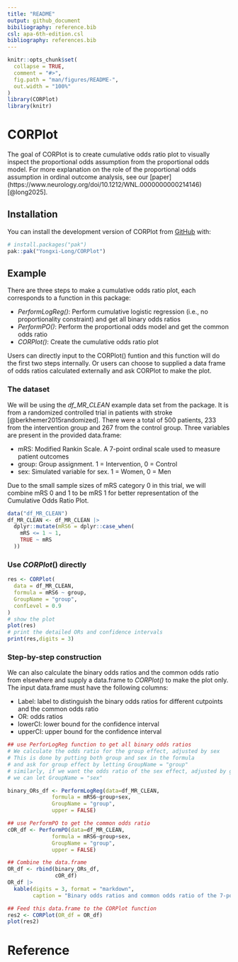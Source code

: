 ```yaml
---
title: "README"
output: github_document
bibiliography: reference.bib
csl: apa-6th-edition.csl
bibliography: references.bib
---
```


<!-- README.md is generated from README.Rmd. Please edit that file -->

```r
knitr::opts_chunk$set(
  collapse = TRUE,
  comment = "#>",
  fig.path = "man/figures/README-",
  out.width = "100%"
)
library(CORPlot)
library(knitr)
```

# CORPlot

<!-- badges: start -->

<!-- badges: end -->

The goal of CORPlot is to create cumulative odds ratio plot to visually inspect the proportional odds assumption from the proportional odds model. For more explanation on the role of the proportional odds assumption in ordinal outcome analysis, see our [paper] (https://www.neurology.org/doi/10.1212/WNL.0000000000214146)[@long2025].

## Installation

You can install the development version of CORPlot from [GitHub](https://github.com/) with:

``` r
# install.packages("pak")
pak::pak("Yongxi-Long/CORPlot")
```

## Example

There are three steps to make a cumulative odds ratio plot, each corresponds to a function in this package:

-   *PerformLogReg()*: Perform cumulative logistic regression (i.e., no proportionality constraint) and get all binary odds ratios
-   *PerformPO()*: Perform the proportional odds model and get the common odds ratio
-   *CORPlot()*: Create the cumulative odds ratio plot

Users can directly input to the CORPlot() funtion and this function will do the first two steps internally. Or users can choose to supplied a data frame of odds ratios calculated externally and ask CORPlot to make the plot.

### The dataset

We will be using the *df_MR_CLEAN* example data set from the package. It is from a randomized controlled trial in patients with stroke [@berkhemer2015randomized]. There were a total of 500 patients, 233 from the intervention group and 267 from the control group. Three variables are present in the provided data.frame:

-   mRS: Modified Rankin Scale. A 7-point ordinal scale used to measure patient outcomes
-   group: Group assignment. 1 = Intervention, 0 = Control
-   sex: Simulated variable for sex. 1 = Women, 0 = Men

Due to the small sample sizes of mRS category 0 in this trial, we will combine mRS 0 and 1 to be mRS 1 for better representation of the Cumulative Odds Ratio Plot.

```r
data("df_MR_CLEAN")
df_MR_CLEAN <- df_MR_CLEAN |>
  dplyr::mutate(mRS6 = dplyr::case_when(
    mRS <= 1 ~ 1,
    TRUE ~ mRS
  ))
```

### Use *CORPlot*() directly

```r
res <- CORPlot(
  data = df_MR_CLEAN,
  formula = mRS6 ~ group,
  GroupName = "group",
  confLevel = 0.9
)
# show the plot
plot(res)
# print the detailed ORs and confidence intervals
print(res,digits = 3)

```

### Step-by-step construction

We can also calculate the binary odds ratios and the common odds ratio from elsewhere and supply a data.frame to *CORPlot()* to make the plot only. The input data.frame must have the following columns:

-   Label: label to distinguish the binary odds ratios for different cutpoints and the common odds ratio
-   OR: odds ratios
-   lowerCI: lower bound for the confidence interval
-   upperCI: upper bound for the confidence interval

```r
## use PerforLogReg function to get all binary odds ratios
# We calculate the odds ratio for the group effect, adjusted by sex
# This is done by putting both group and sex in the formula
# and ask for group effect by letting GroupName = "group"
# similarly, if we want the odds ratio of the sex effect, adjusted by group
# we can let GroupName = "sex"

binary_ORs_df <- PerformLogReg(data=df_MR_CLEAN,
              formula = mRS6~group+sex,
              GroupName = "group",
              upper = FALSE)

## use PerformPO to get the common odds ratio
cOR_df <- PerformPO(data=df_MR_CLEAN,
              formula = mRS6~group+sex,
              GroupName = "group",
              upper = FALSE)

## Combine the data.frame
OR_df <- rbind(binary_ORs_df,
               cOR_df)
OR_df |>
  kable(digits = 3, format = "markdown",
        caption = "Binary odds ratios and common odds ratio of the 7-point mRS outcome in the MR CLEAN trial") 

## Feed this data.frame to the CORPlot function
res2 <- CORPlot(OR_df = OR_df)
plot(res2)
```

# Reference
